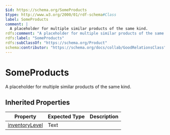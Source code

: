 ```yaml
---
$id: https://schema.org/SomeProducts
$type: http://www.w3.org/2000/01/rdf-schema#Class
label: SomeProducts
comment: |
  A placeholder for multiple similar products of the same kind.
rdfs:comment: "A placeholder for multiple similar products of the same kind."
rdfs:label: "SomeProducts"
rdfs:subClassOf: "https://schema.org/Product"
schema:contributor: "https://schema.org/docs/collab/GoodRelationsClass"
---
```


# SomeProducts

A placeholder for multiple similar products of the same kind.

## Inherited Properties

| Property | Expected Type | Description |
| --- | --- | --- |
| [inventoryLevel](https://schema.org/inventoryLevel) | Text |  |
